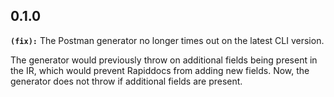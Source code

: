 ## 0.1.0
**`(fix):`** The Postman generator no longer times out on the latest CLI version. 

The generator would previously throw on additional fields being present in the IR, which would prevent
Rapiddocs from adding new fields. Now, the generator does not throw if additional fields are present.


